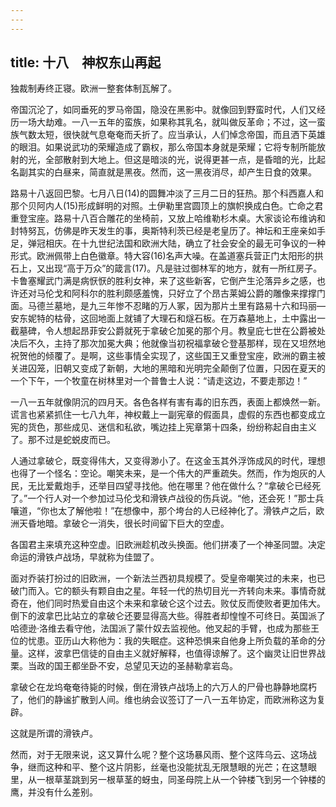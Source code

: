 ```yaml
---
---
---
```

title: 十八　神权东山再起
---





独裁制寿终正寝。欧洲一整套体制瓦解了。

帝国沉沦了，如同垂死的罗马帝国，隐没在黑影中。就像回到野蛮时代，人们又经历一场大劫难。一八一五年的蛮族，如果称其乳名，就叫做反革命；不过，这一蛮族气数太短，很快就气息奄奄而夭折了。应当承认，人们悼念帝国，而且洒下英雄的眼泪。如果说武功的荣耀造成了霸权，那么帝国本身就是荣耀；它将专制所能放射的光，全部散射到大地上。但这是暗淡的光，说得更甚一点，是昏暗的光，比起名副其实的白昼来，简直就是黑夜。然而，这一黑夜消尽，却产生日食的效果。

路易十八返回巴黎。七月八日(14)的圆舞冲淡了三月二日的狂热。那个科西嘉人和那个贝阿内人(15)形成鲜明的对照。土伊勒里宫圆顶上的旗帜换成白色。亡命之君重登宝座。路易十八百合雕花的坐椅前，又放上哈维勒杉木桌。大家谈论布维讷和封特努瓦，仿佛是昨天发生的事，奥斯特利茨已经是老皇历了。神坛和王座亲如手足，弹冠相庆。在十九世纪法国和欧洲大陆，确立了社会安全的最无可争议的一种形式。欧洲佩带上白色徽章。特大容(16)名声大噪。在盖道塞兵营正门太阳形的拱石上，又出现“高于万众”的箴言(17)。凡是驻过御林军的地方，就有一所红房子。卡鲁塞耀武门满是病恹恹的胜利女神，来了这些新客，它倒产生沦落异乡之感，也许还对马伦戈和阿科尔的胜利颇感羞愧，只好立了个昂古莱姆公爵的雕像来撑撑门面。马德兰墓地，是九三年惨不忍睹的万人冢，因为那片土里有路易十六和玛丽—安东妮特的枯骨，这回地面上就铺了大理石和燧石板。在万森墓地上，土中露出一截墓碑，令人想起昂菲安公爵就死于拿破仑加冕的那个月。教皇庇七世在公爵被处决后不久，主持了那次加冕大典；他就像当初祝福拿破仑登基那样，现在又坦然地祝贺他的倾覆了。是啊，这些事情全实现了，这些国王又重登宝座，欧洲的霸主被关进囚笼，旧朝又变成了新朝，大地的黑暗和光明完全颠倒了位置，只因在夏天的一个下午，一个牧童在树林里对一个普鲁士人说：“请走这边，不要走那边！”

一八一五年就像阴沉的四月天。各色各样有害有毒的旧东西，表面上都焕然一新。谎言也紧紧抓住一七八九年，神权戴上一副宪章的假面具，虚假的东西也都变成立宪的货色，那些成见、迷信和私欲，嘴边挂上宪章第十四条，纷纷称起自由主义了。那不过是蛇蜕皮而已。

人通过拿破仑，既变得伟大，又变得渺小了。在这金玉其外浮饰成风的时代，理想也得了一个怪名：空论。嘲笑未来，是一个伟大的严重疏失。然而，作为炮灰的人民，无比爱戴炮手，还举目四望寻找他。他在哪里？他在做什么？“拿破仑已经死了。”一个行人对一个参加过马伦戈和滑铁卢战役的伤兵说。“他，还会死！”那士兵嚷道，“你也太了解他啦！”在想像中，那个垮台的人已经神化了。滑铁卢之后，欧洲天昏地暗。拿破仑一消失，很长时间留下巨大的空虚。

各国君主来填充这种空虚。旧欧洲趁机改头换面。他们拼凑了一个神圣同盟。决定命运的滑铁卢战场，早就称为佳盟了。

面对乔装打扮过的旧欧洲，一个新法兰西初具规模了。受皇帝嘲笑过的未来，也已破门而入。它的额头有颗自由之星。年轻一代的热切目光一齐转向未来。事情奇就奇在，他们同时热爱自由这个未来和拿破仑这个过去。败仗反而使败者更加伟大。倒下的波拿巴比站立的拿破仑还要显得高大些。得胜者却惶惶不可终日。英国派了哈德逊·洛维去看守他，法国派了蒙什奴去监视他。他叉起的手臂，也成为那些王位的忧患。亚历山大称他为：我的失眠症。这种恐惧来自他身上所负载的革命的分量。这样，波拿巴信徒的自由主义就好解释，也值得谅解了。这个幽灵让旧世界战栗。当政的国王都坐卧不安，总望见天边的圣赫勒拿岩岛。

拿破仑在龙坞奄奄待毙的时候，倒在滑铁卢战场上的六万人的尸骨也静静地腐朽了，他们的静谧扩散到人间。维也纳会议签订了一八一五年协定，而欧洲称这为复辟。

这就是所谓的滑铁卢。

然而，对于无限来说，这又算什么呢？整个这场暴风雨、整个这阵乌云、这场战争，继而这种和平、整个这片阴影，丝毫也没能扰乱无限慧眼的光芒；在这慧眼里，从一根草茎跳到另一根草茎的蚜虫，同圣母院上从一个钟楼飞到另一个钟楼的鹰，并没有什么差别。